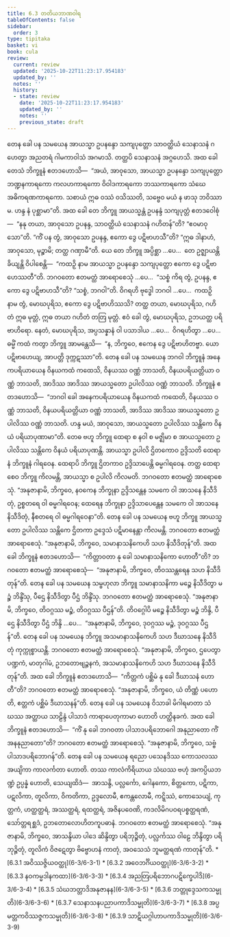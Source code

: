 ```yaml
---
title: 6.3 တတိယဘာဏဝါရ
tableOfContents: false
sidebar:
  order: 3
type: tipitaka
basket: vi
book: cula
review:
  current: review
  updated: '2025-10-22T11:23:17.954183'
  updated_by: ''
  notes: ''
  history:
  - state: review
    date: '2025-10-22T11:23:17.954183'
    updated_by: ''
    notes: ''
    previous_state: draft
---
```



<ReviewStatus review={frontmatter.review} showDetails={true} />

<HypothesisAnnotation frontmatter={frontmatter} />

<DynamicBreadcrumb />

<Division number="319" book="cula" e="ch" v="4" p="318">

<Paragraph number="1376" book="cula">
တေန ခေါ ပန သမယေန အာယသ္မာ ဥပနန္ဒော သကျပုတ္တော သာဝတ္ထိယံ သေနာသနံ ဂဟေတွာ အညတရံ ဂါမကာဝါသံ အဂမာသိ. တတ္ထပိ သေနာသနံ အဂ္ဂဟေသိ. အထ ခေါ တေသံ ဘိက္ခူနံ ဧတဒဟောသိ—  “အယံ, အာဝုသော, အာယသ္မာ ဥပနန္ဒော သကျပုတ္တော ဘဏ္ဍနကာရကော ကလဟကာရကော ဝိဝါဒကာရကော ဘဿကာရကော သံဃေ အဓိကရဏကာရကော. သစာယံ ဣဓ ဝဿံ ဝသိဿတိ, သဗ္ဗေဝ မယံ န ဖာသု ဘဝိဿာမ. ဟန္ဒ နံ ပုစ္ဆာမာ”တိ. အထ ခေါ တေ ဘိက္ခူ အာယသ္မန္တံ ဥပနန္ဒံ သကျပုတ္တံ ဧတဒဝေါစုံ—  “နနု တယာ, အာဝုသော ဥပနန္ဒ, သာဝတ္ထိယံ သေနာသနံ ဂဟိတန်”တိ? “ဧဝမာဝုသော”တိ. “ကိံ ပန တွံ, အာဝုသော ဥပနန္ဒ, ဧကော ဒွေ ပဋိဗာဟသီ”တိ? “ဣဓ ဒါနာဟံ, အာဝုသော, မုဉ္စာမိ; တတ္ထ ဂဏှာမီ”တိ.


</Paragraph>

<Paragraph number="1377" book="cula">
ယေ တေ ဘိက္ခူ အပ္ပိစ္ဆာ …ပေ…  တေ ဥဇ္ဈာယန္တိ ခိယျန္တိ ဝိပါစေန္တိ—  “ကထဉှိ နာမ အာယသ္မာ ဥပနန္ဒော သကျပုတ္တော ဧကော ဒွေ ပဋိဗာဟေဿတီ”တိ. ဘဂဝတော ဧတမတ္ထံ အာရောစေသုံ …ပေ…  “သစ္စံ ကိရ တွံ, ဥပနန္ဒ, ဧကော ဒွေ ပဋိဗာဟသီ”တိ? “သစ္စံ, ဘဂဝါ”တိ. ဝိဂရဟိ ဗုဒ္ဓေါ ဘဂဝါ …ပေ…  ကထဉှိ နာမ တွံ, မောဃပုရိသ, ဧကော ဒွေ ပဋိဗာဟိဿသိ? တတ္ထ တယာ, မောဃပုရိသ, ဂဟိတံ ဣဓ မုတ္တံ, ဣဓ တယာ ဂဟိတံ တတြ မုတ္တံ. ဧဝံ ခေါ တွံ, မောဃပုရိသ, ဥဘယတ္ထ ပရိဗာဟိရော. နေတံ, မောဃပုရိသ, အပ္ပသန္နာနံ ဝါ ပသာဒါယ …ပေ…  ဝိဂရဟိတွာ …ပေ…  ဓမ္မိံ ကထံ ကတွာ ဘိက္ခူ အာမန္တေသိ—  “န, ဘိက္ခဝေ, ဧကေန ဒွေ ပဋိဗာဟိတဗ္ဗာ. ယော ပဋိဗာဟေယျ, အာပတ္တိ ဒုက္ကဋဿာ”တိ.


</Paragraph>

</Division>
<Division number="320" book="cula" e="ch" v="4" p="319">

<Paragraph number="1378" book="cula">
တေန ခေါ ပန သမယေန ဘဂဝါ ဘိက္ခူနံ အနေကပရိယာယေန ဝိနယကထံ ကထေသိ, ဝိနယဿ ဝဏ္ဏံ ဘာသတိ, ဝိနယပရိယတ္တိယာ ဝဏ္ဏံ ဘာသတိ, အာဒိဿ အာဒိဿ အာယသ္မတော ဥပါလိဿ ဝဏ္ဏံ ဘာသတိ. ဘိက္ခူနံ ဧတဒဟောသိ—  “ဘဂဝါ ခေါ အနေကပရိယာယေန ဝိနယကထံ ကထေတိ, ဝိနယဿ ဝဏ္ဏံ ဘာသတိ, ဝိနယပရိယတ္တိယာ ဝဏ္ဏံ ဘာသတိ, အာဒိဿ အာဒိဿ အာယသ္မတော ဥပါလိဿ ဝဏ္ဏံ ဘာသတိ. ဟန္ဒ မယံ, အာဝုသော, အာယသ္မတော ဥပါလိဿ သန္တိကေ ဝိနယံ ပရိယာပုဏာမာ”တိ. တေဓ ဗဟူ ဘိက္ခူ ထေရာ စ နဝါ စ မဇ္ဈိမာ စ အာယသ္မတော ဥပါလိဿ သန္တိကေ ဝိနယံ ပရိယာပုဏန္တိ. အာယသ္မာ ဥပါလိ ဌိတကောဝ ဥဒ္ဒိသတိ ထေရာနံ ဘိက္ခူနံ ဂါရဝေန. ထေရာပိ ဘိက္ခူ ဌိတကာဝ ဥဒ္ဒိသာပေန္တိ ဓမ္မဂါရဝေန. တတ္ထ ထေရာ စေဝ ဘိက္ခူ ကိလမန္တိ, အာယသ္မာ စ ဥပါလိ ကိလမတိ. ဘဂဝတော ဧတမတ္ထံ အာရောစေသုံ. “အနုဇာနာမိ, ဘိက္ခဝေ, နဝကေန ဘိက္ခုနာ ဥဒ္ဒိသန္တေန သမကေ ဝါ အာသနေ နိသီဒိတုံ, ဥစ္စတရေ ဝါ ဓမ္မဂါရဝေန; ထေရေန ဘိက္ခုနာ ဥဒ္ဒိသာပေန္တေန သမကေ ဝါ အာသနေ နိသီဒိတုံ, နီစတရေ ဝါ ဓမ္မဂါရဝေနာ”တိ.


</Paragraph>

<Paragraph number="1379" book="cula">
တေန ခေါ ပန သမယေန ဗဟူ ဘိက္ခူ အာယသ္မတော ဥပါလိဿ သန္တိကေ ဌိတကာ ဥဒ္ဒေသံ ပဋိမာနေန္တာ ကိလမန္တိ. ဘဂဝတော ဧတမတ္ထံ အာရောစေသုံ. “အနုဇာနာမိ, ဘိက္ခဝေ, သမာနာသနိကေဟိ သဟ နိသီဒိတုန်”တိ. အထ ခေါ ဘိက္ခူနံ ဧတဒဟောသိ—  “ကိတ္တာဝတာ နု ခေါ သမာနာသနိကော ဟောတီ”တိ? ဘဂဝတော ဧတမတ္ထံ အာရောစေသုံ—  “အနုဇာနာမိ, ဘိက္ခဝေ, တိဝဿန္တရေန သဟ နိသီဒိတုန်”တိ.


</Paragraph>

<Paragraph number="1380" book="cula">
တေန ခေါ ပန သမယေန သမ္ဗဟုလာ ဘိက္ခူ သမာနာသနိကာ မဉ္စေ နိသီဒိတွာ မဉ္စံ ဘိန္ဒိံသု, ပီဌေ နိသီဒိတွာ ပီဌံ ဘိန္ဒိံသု. ဘဂဝတော ဧတမတ္ထံ အာရောစေသုံ. “အနုဇာနာမိ, ဘိက္ခဝေ, တိဝဂ္ဂဿ မဉ္စံ, တိဝဂ္ဂဿ ပီဌန်”တိ. တိဝဂ္ဂေါပိ မဉ္စေ နိသီဒိတွာ မဉ္စံ ဘိန္ဒိ, ပီဌေ နိသီဒိတွာ ပီဌံ ဘိန္ဒိ …ပေ…  “အနုဇာနာမိ, ဘိက္ခဝေ, ဒုဝဂ္ဂဿ မဉ္စံ, ဒုဝဂ္ဂဿ ပီဌန်”တိ.


</Paragraph>

<Paragraph number="1381" book="cula">
တေန ခေါ ပန သမယေန ဘိက္ခူ အသမာနာသနိကေဟိ သဟ ဒီဃာသနေ နိသီဒိတုံ ကုက္ကုစ္စာယန္တိ. ဘဂဝတော ဧတမတ္ထံ အာရောစေသုံ. “အနုဇာနာမိ, ဘိက္ခဝေ, ဌပေတွာ ပဏ္ဍကံ, မာတုဂါမံ, ဥဘတောဗျဉ္ဇနကံ, အသမာနာသနိကေဟိ သဟ ဒီဃာသနေ နိသီဒိတုန်”တိ. အထ ခေါ ဘိက္ခူနံ ဧတဒဟောသိ—  “ကိတ္တကံ ပစ္ဆိမံ နု ခေါ ဒီဃာသနံ ဟောတီ”တိ? ဘဂဝတော ဧတမတ္ထံ အာရောစေသုံ. “အနုဇာနာမိ, ဘိက္ခဝေ, ယံ တိဏ္ဏံ ပဟောတိ, ဧတ္တကံ ပစ္ဆိမံ ဒီဃာသနန်”တိ.


</Paragraph>

<Paragraph number="1382" book="cula">
တေန ခေါ ပန သမယေန ဝိသာခါ မိဂါရမာတာ သံဃဿ အတ္ထာယ သာဠိန္ဒံ ပါသာဒံ ကာရာပေတုကာမာ ဟောတိ ဟတ္ထိနခကံ. အထ ခေါ ဘိက္ခူနံ ဧတဒဟောသိ—  “ကိံ နု ခေါ ဘဂဝတာ ပါသာဒပရိဘောဂေါ အနုညာတော ကိံ အနနုညာတော”တိ? ဘဂဝတော ဧတမတ္ထံ အာရောစေသုံ. “အနုဇာနာမိ, ဘိက္ခဝေ, သဗ္ဗံ ပါသာဒပရိဘောဂန်”တိ.


</Paragraph>

<Paragraph number="1383" book="cula">
တေန ခေါ ပန သမယေန ရညော ပသေနဒိဿ ကောသလဿ အယျိကာ ကာလင်္ကတာ ဟောတိ. တဿ ကာလံကိရိယာယ သံဃဿ ဗဟုံ အကပ္ပိယဘဏ္ဍံ ဥပ္ပန္နံ ဟောတိ, သေယျထိဒံ—  အာသန္ဒိ, ပလ္လင်္ကော, ဂေါနကော, စိတ္တကော, ပဋိကာ, ပဋလိကာ, တူလိကာ, ဝိကတိကာ, ဥဒ္ဒလောမီ, ဧကန္တလောမီ, ကဋ္ဋိဿံ, ကောသေယျံ, ကုတ္တကံ, ဟတ္ထတ္ထရံ, အဿတ္ထရံ, ရထတ္ထရံ, အဇိနပဝေဏိ, ကဒလိမိဂပဝရပစ္စတ္ထရဏံ, သော်တ္တရစ္ဆဒံ, ဥဘတောလောဟိတကူပဓာနံ. ဘဂဝတော ဧတမတ္ထံ အာရောစေသုံ. “အနုဇာနာမိ, ဘိက္ခဝေ, အာသန္ဒိယာ ပါဒေ ဆိန္ဒိတွာ ပရိဘုဉ္ဇိတုံ, ပလ္လင်္ကဿ ဝါဠေ ဘိန္ဒိတွာ ပရိဘုဉ္ဇိတုံ, တူလိကံ ဝိဇဋေတွာ ဗိဗ္ဗောဟနံ ကာတုံ, အဝသေသံ ဘူမတ္ထရဏံ ကာတုန်”တိ.

</Paragraph>
</Division>

<TableOfContents book="cula" section="6.3">
* [6.3.1 အဝိဿဇ္ဇိယဝတ္ထု](6-3/6-3-1)
* [6.3.2 အဝေဘင်္ဂိယဝတ္ထု](6-3/6-3-2)
* [6.3.3 နဝကမ္မဒါနကထာ](6-3/6-3-3)
* [6.3.4 အညတြပရိဘောဂပဋိက္ခေပါဒိ](6-3/6-3-4)
* [6.3.5 သံဃဘတ္တာဒိအနုဇာနန](6-3/6-3-5)
* [6.3.6 ဘတ္တုဒ္ဒေသကသမ္မုတိ](6-3/6-3-6)
* [6.3.7 သေနာသနပညာပကာဒိသမ္မုတိ](6-3/6-3-7)
* [6.3.8 အပ္ပမတ္တကဝိဿဇ္ဇကသမ္မုတိ](6-3/6-3-8)
* [6.3.9 သာဋိယဂ္ဂါဟာပကာဒိသမ္မုတိ](6-3/6-3-9)
</TableOfContents>